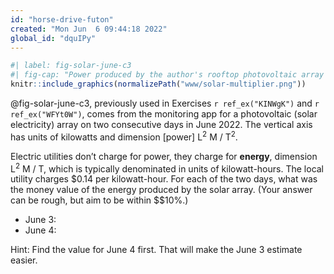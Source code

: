 ```yaml
---
id: "horse-drive-futon"
created: "Mon Jun  6 09:44:18 2022"
global_id: "dquIPy"
---
```




```r
#| label: fig-solar-june-c3
#| fig-cap: "Power produced by the author's rooftop photovoltaic array in June 4 (solid line) and June 3 (bars), 2022."
knitr::include_graphics(normalizePath("www/solar-multiplier.png"))
```

@fig-solar-june-c3, previously used in Exercises `r ref_ex("KINWgK")` and `r ref_ex("WFYt0W")`,  comes from the monitoring app for a photovoltaic (solar electricity) array on two consecutive days in June 2022. The vertical axis has units of kilowatts and dimension [power] L^2^ M / T^2^.

Electric utilities don't charge for power, they charge for **energy**, dimension L^2^ M / T, which is typically denominated in units of kilowatt-hours. The local utility charges $0.14 per kilowatt-hour. For each of the two days, what was the money value of the energy produced by the solar array. (Your answer can be rough, but aim to be within $\pm$10%.)

- June 3: 
- June 4:

Hint: Find the value for June 4 first. That will make the June 3 estimate easier.
